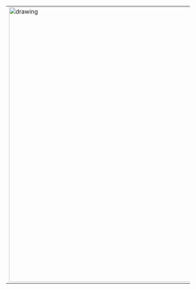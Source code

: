 <table><tr>
<td> <img src="bearded_man.png" alt="drawing" style="width:750px;"/>
<td> <img src="self_portrait.png" alt="drawing" style="width:750px;"/>
</tr></table>
